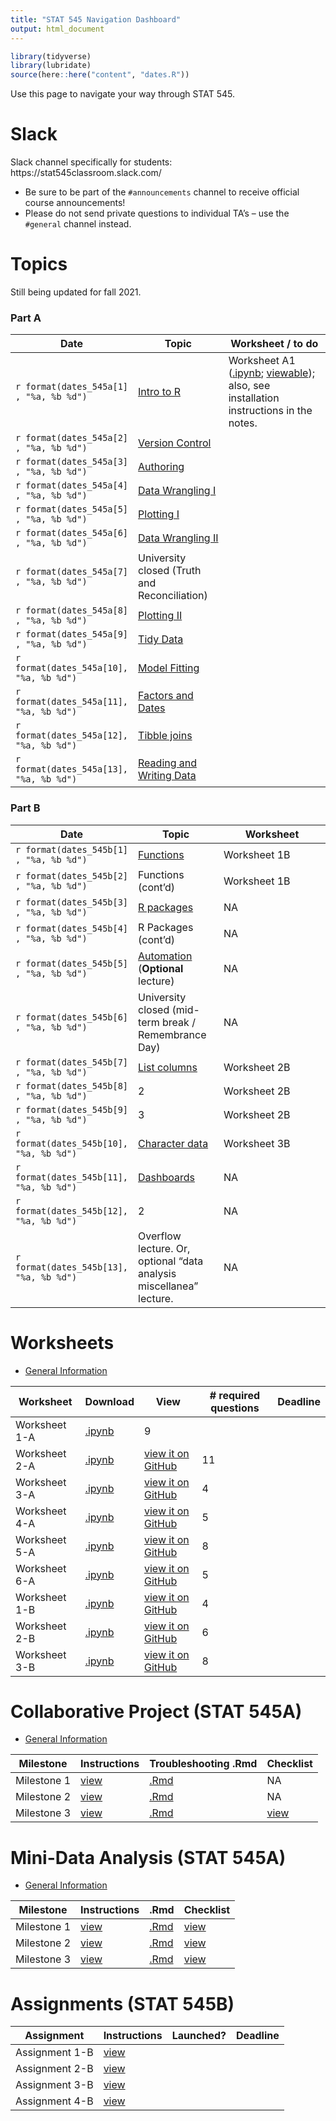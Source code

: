 ```yaml
---
title: "STAT 545 Navigation Dashboard"
output: html_document
---
```


```r
library(tidyverse)
library(lubridate)
source(here::here("content", "dates.R"))
```

Use this page to navigate your way through STAT 545. 

# Slack

Slack channel specifically for students: https://stat545classroom.slack.com/

- Be sure to be part of the `#announcements` channel to receive official course announcements!
- Please do not send private questions to individual TA's -- use the `#general` channel instead.

# Topics

Still being updated for fall 2021.

### Part A

| Date | Topic  | Worksheet / to do |
|------|--------|-----------|
| `r format(dates_545a[1] , "%a, %b %d")` | [Intro to R](/notes/notes-a01)               | Worksheet A1 ([.ipynb](https://raw.githubusercontent.com/UBC-STAT/stat545.stat.ubc.ca/master/content/worksheets/worksheet_a01.ipynb); [viewable](https://github.com/UBC-STAT/stat545.stat.ubc.ca/blob/master/content/worksheets/worksheet_a01.ipynb)); also, see installation instructions in the notes.  |
| `r format(dates_545a[2] , "%a, %b %d")` | [Version Control]()          |  |
| `r format(dates_545a[3] , "%a, %b %d")` | [Authoring]()                |  |
| `r format(dates_545a[4] , "%a, %b %d")` | [Data Wrangling I]()         |  |
| `r format(dates_545a[5] , "%a, %b %d")` | [Plotting I]()               |  |
| `r format(dates_545a[6] , "%a, %b %d")` | [Data Wrangling II]()        |  |
| `r format(dates_545a[7] , "%a, %b %d")` | University closed (Truth and Reconciliation) |  |
| `r format(dates_545a[8] , "%a, %b %d")` | [Plotting II]()              |  |
| `r format(dates_545a[9] , "%a, %b %d")` | [Tidy Data]()                |  |
| `r format(dates_545a[10], "%a, %b %d")` | [Model Fitting]()            |  |
| `r format(dates_545a[11], "%a, %b %d")` | [Factors and Dates]()        |  |
| `r format(dates_545a[12], "%a, %b %d")` | [Tibble joins]()             |  |
| `r format(dates_545a[13], "%a, %b %d")` | [Reading and Writing Data]() |  |

### Part B

| Date | Topic | Worksheet |
|------|-------|-----------|
| `r format(dates_545b[1] , "%a, %b %d")` | [Functions]()           | Worksheet 1B |
| `r format(dates_545b[2] , "%a, %b %d")` | Functions (cont'd)  | Worksheet 1B |
| `r format(dates_545b[3] , "%a, %b %d")` | [R packages]()          | NA |
| `r format(dates_545b[4] , "%a, %b %d")` | R Packages (cont'd) | NA |
| `r format(dates_545b[5] , "%a, %b %d")` | [Automation]() (**Optional** lecture) | NA |
| `r format(dates_545b[6] , "%a, %b %d")` | University closed (mid-term break / Remembrance Day) | NA |
| `r format(dates_545b[7] , "%a, %b %d")` | [List columns]() | Worksheet 2B |
| `r format(dates_545b[8] , "%a, %b %d")` | 2 | Worksheet 2B |
| `r format(dates_545b[9] , "%a, %b %d")` | 3 | Worksheet 2B |
| `r format(dates_545b[10], "%a, %b %d")` | [Character data]() | Worksheet 3B |
| `r format(dates_545b[11], "%a, %b %d")` | [Dashboards]() | NA |
| `r format(dates_545b[12], "%a, %b %d")` | 2 | NA |
| `r format(dates_545b[13], "%a, %b %d")` | Overflow lecture. Or, optional "data analysis miscellanea" lecture. | NA |

# Worksheets

- [General Information](/worksheets-about)

| Worksheet | Download | View | # required questions | Deadline |
|-----------|----------|------|----------------------|----------|
| Worksheet 1-A | [.ipynb]() | 9 |
| Worksheet 2-A | [.ipynb]() | [view it on GitHub]() | 11 |
| Worksheet 3-A | [.ipynb]() | [view it on GitHub]() | 4 |
| Worksheet 4-A | [.ipynb]() | [view it on GitHub]() | 5 | 
| Worksheet 5-A | [.ipynb]() | [view it on GitHub]() | 8 |
| Worksheet 6-A | [.ipynb]() | [view it on GitHub]() | 5 |
| Worksheet 1-B | [.ipynb]() | [view it on GitHub]() | 4 |  |
| Worksheet 2-B | [.ipynb]() | [view it on GitHub]() | 6 |  |
| Worksheet 3-B | [.ipynb]() | [view it on GitHub]() | 8 | |


# Collaborative Project (STAT 545A)

- [General Information](/collaborative-about)

| Milestone | Instructions | Troubleshooting .Rmd | Checklist |
|-----------|--------------|----------------------|-----------|
| Milestone 1 | [view]() | [.Rmd]() | NA |
| Milestone 2 | [view]() | [.Rmd]() | NA |
| Milestone 3 | [view]() | [.Rmd]() | [view]() |


# Mini-Data Analysis (STAT 545A)

- [General Information](/mini-analysis-about)

| Milestone | Instructions | .Rmd | Checklist |
|-----------|--------------|------|-----------|
| Milestone 1 | [view]() | [.Rmd]() | [view]() |
| Milestone 2 | [view]() | [.Rmd]() | [view]() |
| Milestone 3 | [view]() | [.Rmd]() | [view]() |


# Assignments (STAT 545B)

| Assignment | Instructions | Launched? | Deadline |
|------------|--------------|-----------|----------|
| Assignment 1-B | [view]() |  | |
| Assignment 2-B | [view]() |  | |
| Assignment 3-B | [view]() |  | |
| Assignment 4-B | [view]() |  | |
